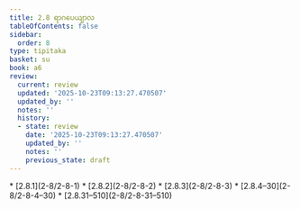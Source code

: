 ```yaml
---
title: 2.8 ရာဂပေယျာလ
tableOfContents: false
sidebar:
  order: 8
type: tipitaka
basket: su
book: a6
review:
  current: review
  updated: '2025-10-23T09:13:27.470507'
  updated_by: ''
  notes: ''
  history:
  - state: review
    date: '2025-10-23T09:13:27.470507'
    updated_by: ''
    notes: ''
    previous_state: draft
---
```



<ReviewStatus review={frontmatter.review} showDetails={true} />

<HypothesisAnnotation frontmatter={frontmatter} />

<DynamicBreadcrumb />



<TableOfContents book="a6" section="2.8">
* [2.8.1](2-8/2-8-1)
* [2.8.2](2-8/2-8-2)
* [2.8.3](2-8/2-8-3)
* [2.8.4–30](2-8/2-8-4–30)
* [2.8.31–510](2-8/2-8-31–510)
</TableOfContents>